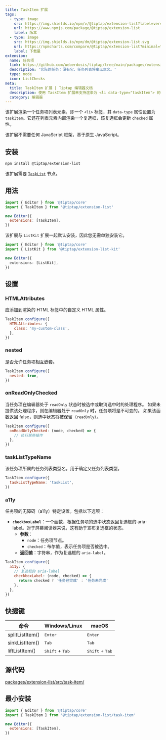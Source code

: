 ```yaml
---
title: TaskItem 扩展
tags:
  - type: image
    src: https://img.shields.io/npm/v/@tiptap/extension-list?label=version
    url: https://www.npmjs.com/package/@tiptap/extension-list
    label: 版本
  - type: image
    src: https://img.shields.io/npm/dm/@tiptap/extension-list.svg
    url: https://npmcharts.com/compare/@tiptap/extension-list?minimal=true
    label: 下载量
extension:
  name: 任务项
  link: https://github.com/ueberdosis/tiptap/tree/main/packages/extension-list
  description: '实际的任务；没有它，任务列表将毫无意义。'
  type: node
  icon: ListChecks
meta:
  title: TaskItem 扩展 | Tiptap 编辑器文档
  description: 使用 TaskItem 扩展来支持渲染为 <li data-type="taskItem"> 的任务项，并带有复选框。更多内容请参见我们的文档！
  category: 编辑器
---
```



该扩展渲染一个任务项列表元素，即一个 `<li>` 标签，其 `data-type` 属性设置为 `taskItem`。它还在列表元素内部渲染一个复选框，该复选框会更新 `checked` 属性。

该扩展不需要任何 JavaScript 框架，基于原生 JavaScript。

<CodeDemo path="/Nodes/TaskItem" />

## 安装

```bash
npm install @tiptap/extension-list
```

该扩展需要 [`TaskList`](/editor/extensions/nodes/task-list) 节点。

## 用法

```js
import { Editor } from '@tiptap/core'
import { TaskItem } from '@tiptap/extension-list'

new Editor({
  extensions: [TaskItem],
})
```

该扩展与 `ListKit` 扩展一起默认安装，因此您无需单独安装它。

```ts
import { Editor } from '@tiptap/core'
import { ListKit } from '@tiptap/extension-list-kit'

new Editor({
  extensions: [ListKit],
})
```

## 设置

### HTMLAttributes

应添加到渲染的 HTML 标签中的自定义 HTML 属性。

```js
TaskItem.configure({
  HTMLAttributes: {
    class: 'my-custom-class',
  },
})
```

### nested

是否允许任务项相互嵌套。

```js
TaskItem.configure({
  nested: true,
})
```

### onReadOnlyChecked

当任务项在编辑器处于 `readOnly` 状态时被选中或取消选中时的处理程序。
如果未提供该处理程序，则在编辑器处于 `readOnly` 时，任务项将是不可变的。
如果该函数返回 false，则选中状态将被保留（`readOnly`）。

```js
TaskItem.configure({
  onReadOnlyChecked: (node, checked) => {
    // 执行某些操作
  },
})
```

### taskListTypeName

该任务项所属的任务列表类型名。用于确定父任务列表类型。

```js
TaskItem.configure({
  taskListTypeName: 'taskList',
})
```

### a11y

任务项的无障碍（a11y）特定设置。包括以下选项：

- **`checkboxLabel`**：一个函数，根据任务项的选中状态返回复选框的 aria-label。对于屏幕阅读器来说，这有助于宣布复选框的状态。
  - **参数**：
    - `node`：任务项节点。
    - `checked`：布尔值，表示任务项是否被选中。
  - **返回值**：字符串，作为复选框的 `aria-label`。

```js
TaskItem.configure({
  a11y: {
    // 复选框的 aria-label
    checkboxLabel: (node, checked) => {
      return checked ? '任务已完成' : '任务未完成'
    },
  },
})
```

## 快捷键

| 命令           | Windows/Linux                     | macOS                             |
| --------------- | --------------------------------- | --------------------------------- |
| splitListItem() | <kbd>Enter</kbd>                  | <kbd>Enter</kbd>                  |
| sinkListItem()  | <kbd>Tab</kbd>                    | <kbd>Tab</kbd>                    |
| liftListItem()  | <kbd>Shift</kbd> + <kbd>Tab</kbd> | <kbd>Shift</kbd> + <kbd>Tab</kbd> |

## 源代码

[packages/extension-list/src/task-item/](https://github.com/ueberdosis/tiptap/blob/main/packages/extension-list/src/task-item/)

## 最小安装

```js
import { Editor } from '@tiptap/core'
import { TaskItem } from '@tiptap/extension-list/task-item'

new Editor({
  extensions: [TaskItem],
})
```